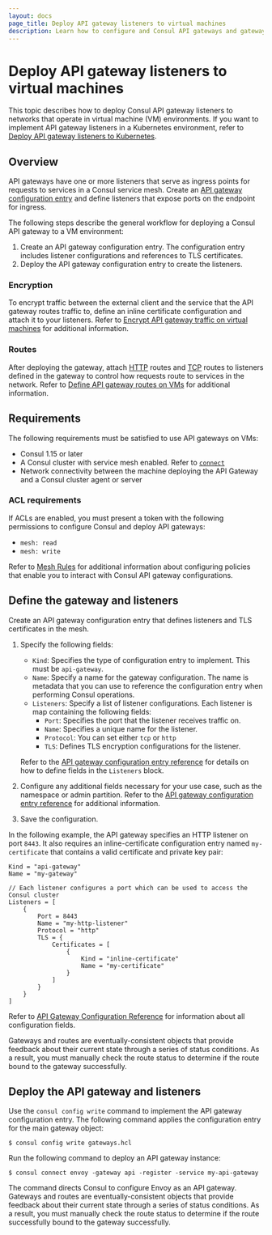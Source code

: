 ```yaml
---
layout: docs
page_title: Deploy API gateway listeners to virtual machines
description: Learn how to configure and Consul API gateways and gateway listeners on virtual machines so that you can enable ingress requests to services in your service mesh in VM environments.
---
```


# Deploy API gateway listeners to virtual machines

This topic describes how to deploy Consul API gateway listeners to networks that operate in virtual machine (VM) environments. If you want to implement API gateway listeners in a Kubernetes environment, refer to [Deploy API gateway listeners to Kubernetes](/consul/docs/north-south/api-gateway/k8s/listener).

## Overview

API gateways have one or more listeners that serve as ingress points for requests to services in a Consul service mesh. Create an [API gateway configuration entry](/consul/docs/reference/config-entry/api-gateway) and define listeners that expose ports on the endpoint for ingress.

The following steps describe the general workflow for deploying a Consul API gateway to a VM environment:

1. Create an API gateway configuration entry. The configuration entry includes listener configurations and references to TLS certificates.
1. Deploy the API gateway configuration entry to create the listeners.

### Encryption

To encrypt traffic between the external client and the service that the API gateway routes traffic to, define an inline certificate configuration and attach it to your listeners. Refer to [Encrypt API gateway traffic on virtual machines](/consul/docs/north-south/api-gateway/secure-traffic/encrypt) for additional information.

### Routes

After deploying the gateway, attach [HTTP](/consul/docs/reference/config-entry/http-route) routes and [TCP](/consul/docs/reference/config-entry/tcp-route) routes to listeners defined in the gateway to control how requests route to services in the network. Refer to [Define API gateway routes on VMs](/consul/docs/north-south/api-gateway/vm/route) for additional information.

## Requirements

The following requirements must be satisfied to use API gateways on VMs:

- Consul 1.15 or later
- A Consul cluster with service mesh enabled. Refer to [`connect`](/consul/docs/reference/agent/configuration-file/service-mesh#connect)
- Network connectivity between the machine deploying the API Gateway and a
  Consul cluster agent or server

### ACL requirements

If ACLs are enabled, you must present a token with the following permissions to
configure Consul and deploy API gateways:

- `mesh: read`
- `mesh: write`

Refer to [Mesh Rules](/consul/docs/security/acl/acl-rules#mesh-rules) for
additional information about configuring policies that enable you to interact
with Consul API gateway configurations.

## Define the gateway and listeners

Create an API gateway configuration entry that defines listeners and TLS certificates
in the mesh.

1. Specify the following fields:
	- `Kind`: Specifies the type of configuration entry to implement. This must be `api-gateway`.
  	- `Name`:  Specify a name for the gateway configuration. The name is metadata that you can use to reference the configuration entry when performing Consul operations.
	- `Listeners`: Specify a list of listener configurations. Each listener is map containing the following fields:
    	- `Port`: Specifies the port that the listener receives traffic on.
		- `Name`: Specifies a unique name for the listener.
		- `Protocol`: You can set either `tcp` or `http`
		- `TLS`: Defines TLS encryption configurations for the listener.

	Refer to the [API gateway configuration entry reference](/consul/docs/reference/config-entry/api-gateway) for details on how to define fields in the `Listeners` block.
1. Configure any additional fields necessary for your use case, such as the namespace or admin partition. Refer to the [API gateway configuration entry reference](/consul/docs/reference/config-entry/api-gateway) for additional information.
1. Save the configuration.

In the following example, the API gateway specifies an HTTP listener on port `8443`. It also requires an inline-certificate configuration entry named `my-certificate` that contains a valid certificate and private key pair:

```hcl
Kind = "api-gateway"
Name = "my-gateway"

// Each listener configures a port which can be used to access the Consul cluster
Listeners = [
	{
		Port = 8443
		Name = "my-http-listener"
		Protocol = "http"
		TLS = {
			Certificates = [
				{
					Kind = "inline-certificate"
					Name = "my-certificate"
				}
			]
		}
	}
]
```

Refer to [API Gateway Configuration Reference](/consul/docs/reference/config-entry/api-gateway) for
information about all configuration fields.

Gateways and routes are eventually-consistent objects that provide feedback
about their current state through a series of status conditions. As a result,
you must manually check the route status to determine if the route
bound to the gateway successfully.

## Deploy the API gateway and listeners

Use the `consul config write` command to implement the API gateway configuration entry. The following command applies the configuration entry for the main gateway object:

```shell-session
$ consul config write gateways.hcl
```

Run the following command to deploy an API gateway instance:

```shell-session
$ consul connect envoy -gateway api -register -service my-api-gateway
```

The command directs Consul to configure Envoy as an API gateway. Gateways and routes are eventually-consistent objects that provide feedback about their current state through a series of status conditions. As a result, you must manually check the route status to determine if the route successfully bound to the gateway successfully.

